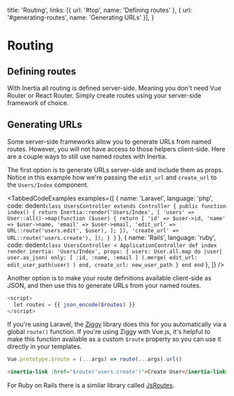 
  title: 'Routing',
  links: [{ url: '#top', name: 'Defining routes' }, { url: '#generating-routes', name: 'Generating URLs' }],
}

# Routing

## Defining routes

With Inertia all routing is defined server-side. Meaning you don't need Vue Router or React Router. Simply create routes using your server-side framework of choice.

## Generating URLs

Some server-side frameworks allow you to generate URLs from named routes. However, you will not have access to those helpers client-side. Here are a couple ways to still use named routes with Inertia.

The first option is to generate URLs server-side and include them as props. Notice in this example how we're passing the `edit_url` and `create_url` to the `Users/Index` component.

<TabbedCodeExamples
  examples={[
    {
      name: 'Laravel',
      language: 'php',
      code: dedent`
        class UsersController extends Controller
        {
            public function index()
            {
                return Inertia::render('Users/Index', [
                    'users' => User::all()->map(function ($user) {
                        return [
                            'id' => $user->id,
                            'name' => $user->name,
                            'email' => $user->email,
                            'edit_url' => URL::route('users.edit', $user),
                        ];
                    }),
                    'create_url' => URL::route('users.create'),
                ]);
            }
        }
      `
    },
    {
      name: 'Rails',
      language: 'ruby',
      code: dedent`
        class UsersController < ApplicationController
          def index
            render inertia: 'Users/Index', props: {
              users: User.all.map do |user|
                user.as_json(
                  only: [ :id, :name, :email ]
                ).merge(
                  edit_url: edit_user_path(user)
                )
              end,
              create_url: new_user_path
            }
          end
        end
      `
    },
  ]}
/>

Another option is to make your route definitions available client-side as JSON, and then use this to generate URLs from your named routes.

```php
<script>
  let routes = {{ json_encode($routes) }}
</script>
```

If you're using Laravel, the <a href="https://github.com/tightenco/ziggy">Ziggy</a> library does this for you automatically via a global `route()` function. If you're using Ziggy with Vue.js, it's helpful to make this function available as a custom `$route` property so you can use it directly in your templates.

```js
Vue.prototype.$route = (...args) => route(...args).url()
```

```html
<inertia-link :href="$route('users.create')">Create User</inertia-link>
```

For Ruby on Rails there is a similar library called <a href="https://github.com/railsware/js-routes">JsRoutes</a>.
